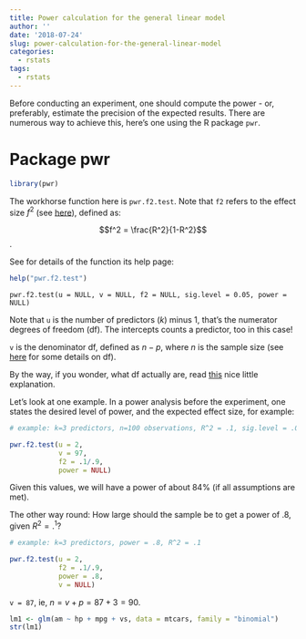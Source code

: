 ```yaml
---
title: Power calculation for the general linear model
author: ''
date: '2018-07-24'
slug: power-calculation-for-the-general-linear-model
categories:
  - rstats
tags:
  - rstats
---
```



Before conducting an experiment, one should compute the power - or, preferably, estimate the precision of the expected results. There are numerous way to achieve this, here's one using the R package `pwr`.


# Package pwr

```r
library(pwr)
```


The workhorse function here is `pwr.f2.test`. Note that `f2` refers to the effect size $f^2$ (see [here](https://en.wikipedia.org/wiki/Effect_size#Cohen's_%C6%922)), defined as:

$$f^2 = \frac{R^2}{1-R^2}$$.


See for details of the function its help page:
```r
help("pwr.f2.test")
```


```
pwr.f2.test(u = NULL, v = NULL, f2 = NULL, sig.level = 0.05, power = NULL)
```

Note that `u` is the number of predictors ($k$) minus 1, that's the numerator degrees of freedom (df). The intercepts counts a predictor, too in this case!

`v` is the denominator df, defined as $n-p$, where $n$ is the sample size (see [here](https://math.stackexchange.com/questions/617735/multiple-regression-degrees-of-freedom-f-test) for some details on df).

By the way, if you wonder, what df actually are, read [this](https://www.quora.com/How-can-I-explain-degrees-of-freedom-simply-and-clearly) nice little explanation.

Let's look at one example. In a power analysis before the experiment, one states the desired level of power, and the expected effect size, for example:

```r
# example: k=3 predictors, n=100 observations, R^2 = .1, sig.level = .05 (default)

pwr.f2.test(u = 2,
            v = 97,
            f2 = .1/.9,
            power = NULL)
```

Given this values, we will have a power of about 84% (if all assumptions are met).


The other way round: How large should the sample be to get a power of .8, given $R^2=.^1$?

```r
# example: k=3 predictors, power = .8, R^2 = .1

pwr.f2.test(u = 2,
            f2 = .1/.9,
            power = .8,
            v = NULL)

```

`v = 87`, ie, $n=v+p=87+3=90$.




```r
lm1 <- glm(am ~ hp + mpg + vs, data = mtcars, family = "binomial")
str(lm1)
```

